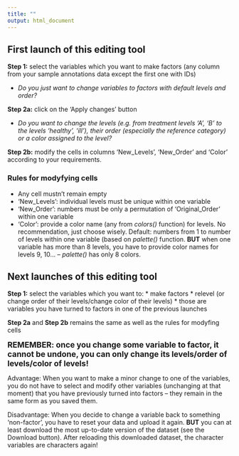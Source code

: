 ```yaml
---
title: ""
output: html_document
---
```

## First launch of this editing tool

**Step 1:** select the variables which you want to make factors (any column from your sample annotations data except the first one with IDs)

* *Do you just want to change variables to factors with default levels and order?*

**Step 2a:** click on the 'Apply changes' button

* *Do you want to change the levels (e.g. from treatment levels 'A', 'B' to the levels 'healthy', 'ill'), their order (especially the reference category) or a color assigned to the level?*

**Step 2b:** modify the cells in columns 'New_Levels', 'New_Order' and 'Color' according to your requirements.

### Rules for modyfying cells

* Any cell mustn't remain empty
* 'New_Levels': individual levels must be unique within one variable
* 'New_Order': numbers must be only a permutation of 'Original_Order' within one variable
* 'Color': provide a color name (any from *colors()* function) for levels. No recommendation, just choose wisely. Default: numbers from 1 to number of levels within one variable (based on *palette()* function. **BUT** when one variable has more than 8 levels, you have to provide color names for levels 9, 10... – *palette()* has only 8 colors.

## Next launches of this editing tool

**Step 1:** select the variables which you want to:
  * make factors
  * relevel (or change order of their levels/change color of their levels)
      * those are variables you have turned to factors in one of the previous launches
      
**Step 2a** and **Step 2b** remains the same as well as the rules for modyfing cells

<span style="font-size:1.25em;">**REMEMBER: once you change some variable to factor, it cannot be undone, you can only change its levels/order of levels/color of levels!**</span>

Advantage: When you want to make a minor change to one of the variables, you do not have to select and modify other variables (unchanging at that moment) that you have previously turned into factors – they remain in the same form as you saved them.

Disadvantage: When you decide to change a variable back to something 'non-factor', you have to reset your data and upload it again. **BUT** you can at least download the most up-to-date version of the dataset (see the Download button). After reloading this downloaded dataset, the character variables are characters again!


